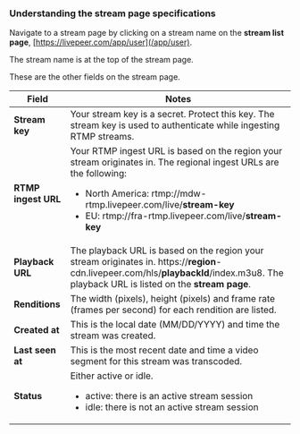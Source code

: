 
<DocsLayout>

### Understanding the stream page specifications

Navigate to a stream page by clicking on a stream name on the **stream list page**, [https://livepeer.com/app/user](/app/user).

The stream name is at the top of the stream page.

These are the other fields on the stream page.

| Field   |  Notes      
|----------| - | 
| **Stream key** |    Your stream key is a secret. Protect this key. The stream key is used to authenticate while ingesting RTMP streams.  |
| **RTMP ingest URL**   |    Your RTMP ingest URL is based on the region your stream originates in. The regional ingest URLs are the following: <ul><li>North America: rtmp://mdw-rtmp.livepeer.com/live/<strong>stream-key</strong></li><li>EU: rtmp://fra-rtmp.livepeer.com/live/<strong>stream-key</strong></li></ul> |
| **Playback URL**   | The playback URL is based on the region your stream originates in. https://<strong>region</strong>-cdn.livepeer.com/hls/<strong>playbackId</strong>/index.m3u8. The playback URL is listed on the <strong>stream page</strong>.|
| **Renditions**   | The width (pixels), height (pixels) and frame rate (frames per second) for each rendition are listed. |
| **Created at**   | This is the local date (MM/DD/YYYY) and time the stream was created. |
| **Last seen at**   | This is the most recent date and time a video segment for this stream was transcoded. |
| **Status**   | Either active or idle. <ul><li>active: there is an active stream session</li><li>idle: there is not an active stream session</li></ul> |

</DocsLayout>